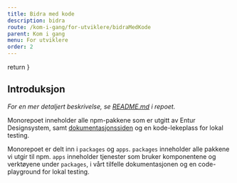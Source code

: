 ```yaml
---
title: Bidra med kode
description: bidra
route: /kom-i-gang/for-utviklere/bidraMedKode
parent: Kom i gang
menu: For utviklere
order: 2
---
```



  return <SEO title={props.pageContext.frontmatter.title} description={props.pageContext.frontmatter.description} pathname={props.pageContext.frontmatter.route} />
}

## Introduksjon

_For en mer detaljert beskrivelse, se [README.md](https://bitbucket.org/enturas/design-system/src/master/README.md) i repoet._

Monorepoet inneholder alle npm-pakkene som er utgitt av Entur Designsystem, samt [dokumentasjonssiden](https://design.entur.no) og en kode-lekeplass for lokal testing.

Monorepoet er delt inn i `packages` og `apps`. `packages` inneholder alle pakkene vi utgir til npm. `apps` inneholder tjenester som bruker komponentene og verktøyene under `packages`, i vårt tilfelle dokumentasjonen og en code-playground for lokal testing.

